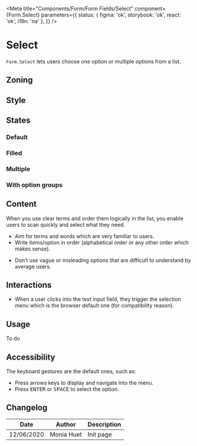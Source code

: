 


<Meta
	title="Components/Form/Form Fields/Select"
	component={Form.Select}
	parameters={{
		status: { figma: 'ok', storybook: 'ok', react: 'ok', i18n: 'na' },
	}}
/>

# Select

`Form.Select` lets users choose one option or multiple options from a list.

## Zoning

<FigmaImage
	src="https://www.figma.com/file/qc8oUSyVJM67gSsbTShftt/%F0%9F%93%90-Zoning?node-id=245%3A211"
	alt="zoning image for input select"
/>

## Style

<FigmaImage
	src="https://www.figma.com/file/610Qgbz9dEHyTTkGeYHZh4/Inputs?node-id=363%3A1476"
	alt="Mockup for input select"
/>

## States

### Default

<Canvas>
	<Story story={Stories.Select} />
</Canvas>

### Filled

<Canvas>
	<Story story={Stories.SelectWithValue} />
</Canvas>

### Multiple

<Canvas>
	<Story story={Stories.SelectMultiple} />
</Canvas>

### With option groups

<Canvas>
	<Story story={Stories.SelectOptionGroups} />
</Canvas>

## Content

When you use clear terms and order them logically in the list, you enable users to scan quickly and select what they need.

<Use>
	<Use.Do>
		<ul>
			<li>Aim for terms and words which are very familiar to users.</li>
			<li>
				Write items/option in order (alphabetical order or any other order which makes sense).
			</li>
		</ul>
	</Use.Do>
	<Use.Dont>
		<ul>
			<li>
				Don’t use vague or misleading options that are difficult to understand by average users.
			</li>
		</ul>
	</Use.Dont>
</Use>

## Interactions

- When a user clicks into the text input field, they trigger the selection menu which is the browser default one (for compatibility reason).

## Usage

To do

## Accessibility

The keyboard gestures are the default ones, such as:

- Press arrows keys to display and navigate into the menu.
- Press <kbd>ENTER</kbd> or <kbd>SPACE</kbd> to select the option.

## Changelog

| Date       | Author     | Description |
| ---------- | ---------- | ----------- |
| 12/06/2020 | Monia Huet | Init page   |
